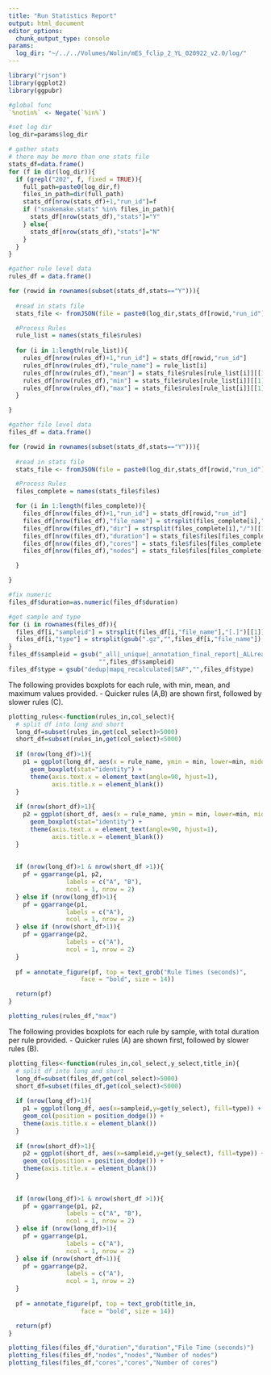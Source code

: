 ```yaml
---
title: "Run Statistics Report"
output: html_document
editor_options: 
  chunk_output_type: console
params:
  log_dir: "~/../../Volumes/Wolin/mES_fclip_2_YL_020922_v2.0/log/"
---
```


```r
library("rjson")
library(ggplot2)
library(ggpubr)

#global func
`%notin%` <- Negate(`%in%`)

```

<!-- # Set params, output   -->
```r
#set log dir
log_dir=params$log_dir

# gather stats 
# there may be more than one stats file
stats_df=data.frame()
for (f in dir(log_dir)){
  if (grepl("202", f, fixed = TRUE)){
    full_path=paste0(log_dir,f)
    files_in_path=dir(full_path)
    stats_df[nrow(stats_df)+1,"run_id"]=f
    if ("snakemake.stats" %in% files_in_path){
      stats_df[nrow(stats_df),"stats"]="Y"
    } else{
      stats_df[nrow(stats_df),"stats"]="N"
    }
  }
}
```

```r
#gather rule level data
rules_df = data.frame()

for (rowid in rownames(subset(stats_df,stats=="Y"))){
  
  #read in stats file
  stats_file <- fromJSON(file = paste0(log_dir,stats_df[rowid,"run_id"],"/snakemake.stats"))

  #Process Rules
  rule_list = names(stats_file$rules)
  
  for (i in 1:length(rule_list)){
    rules_df[nrow(rules_df)+1,"run_id"] = stats_df[rowid,"run_id"]
    rules_df[nrow(rules_df),"rule_name"] = rule_list[i]
    rules_df[nrow(rules_df),"mean"] = stats_file$rules[rule_list[i]][[1]][[1]]
    rules_df[nrow(rules_df),"min"] = stats_file$rules[rule_list[i]][[1]][[2]]
    rules_df[nrow(rules_df),"max"] = stats_file$rules[rule_list[i]][[1]][[3]]
  }

}

```

```r
#gather file level data
files_df = data.frame()

for (rowid in rownames(subset(stats_df,stats=="Y"))){
  
  #read in stats file
  stats_file <- fromJSON(file = paste0(log_dir,stats_df[rowid,"run_id"],"/snakemake.stats"))

  #Process Rules
  files_complete = names(stats_file$files)

  for (i in 1:length(files_complete)){
    files_df[nrow(files_df)+1,"run_id"] = stats_df[rowid,"run_id"]
    files_df[nrow(files_df),"file_name"] = strsplit(files_complete[i],"/")[[1]][length(strsplit(files_complete[i],"/")[[1]])]
    files_df[nrow(files_df),"dir"] = strsplit(files_complete[i],"/")[[1]][length(strsplit(files_complete[i],"/")[[1]])-1]
    files_df[nrow(files_df),"duration"] = stats_file$files[files_complete[i]][[1]][[3]]
    files_df[nrow(files_df),"cores"] = stats_file$files[files_complete[i]][[1]][[5]][[1]]
    files_df[nrow(files_df),"nodes"] = stats_file$files[files_complete[i]][[1]][[5]][[2]]

  }

}

#fix numeric
files_df$duration=as.numeric(files_df$duration)

#get sample and type
for (i in rownames(files_df)){
  files_df[i,"sampleid"] = strsplit(files_df[i,"file_name"],"[.]")[[1]][1]
  files_df[i,"type"] = strsplit(gsub(".gz","",files_df[i,"file_name"]),"[.]")[[1]][2]
}
files_df$sampleid = gsub("_all|_unique|_annotation_final_report|_ALLreadPeaks|_UNIQUEreadPeaks|_barcode|_barcode_counts",
                         "",files_df$sampleid)
files_df$type = gsub("dedup|mapq_recalculated|SAF","",files_df$type)

```

The following provides boxplots for each rule, with min, mean, and maximum values provided. 
- Quicker rules (A,B) are shown first, followed by slower rules (C).

```r
plotting_rules<-function(rules_in,col_select){
  # split df into long and short
  long_df=subset(rules_in,get(col_select)>5000)
  short_df=subset(rules_in,get(col_select)<5000)
  
  if (nrow(long_df)>1){
    p1 = ggplot(long_df, aes(x = rule_name, ymin = min, lower=min, middle = mean, upper = max, ymax = max)) + 
      geom_boxplot(stat="identity") + 
      theme(axis.text.x = element_text(angle=90, hjust=1),
            axis.title.x = element_blank())
  }
  
  if (nrow(short_df)>1){
    p2 = ggplot(short_df, aes(x = rule_name, ymin = min, lower=min, middle = mean, upper = max, ymax = max)) + 
      geom_boxplot(stat="identity") + 
      theme(axis.text.x = element_text(angle=90, hjust=1),
            axis.title.x = element_blank())
  }
  
  
  if (nrow(long_df)>1 & nrow(short_df >1)){
    pf = ggarrange(p1, p2,
                labels = c("A", "B"),
                ncol = 1, nrow = 2)
  } else if (nrow(long_df)>1){
    pf = ggarrange(p1,
                labels = c("A"),
                ncol = 1, nrow = 2)
  } else if (nrow(short_df>1)){
    pf = ggarrange(p2,
                labels = c("A"),
                ncol = 1, nrow = 2)
  }
    
  pf = annotate_figure(pf, top = text_grob("Rule Times (seconds)", 
                    face = "bold", size = 14))

  return(pf)
}

plotting_rules(rules_df,"max")
```

The following provides boxplots for each rule by sample, with total duration per rule provided. 
- Quicker rules (A) are shown first, followed by slower rules (B).

```r
plotting_files<-function(rules_in,col_select,y_select,title_in){
  # split df into long and short
  long_df=subset(files_df,get(col_select)>5000)
  short_df=subset(files_df,get(col_select)<5000)
  
  if (nrow(long_df)>1){
    p1 = ggplot(long_df, aes(x=sampleid,y=get(y_select), fill=type)) +
    geom_col(position = position_dodge()) + 
    theme(axis.title.x = element_blank())
  }
  
  if (nrow(short_df)>1){
    p2 = ggplot(short_df, aes(x=sampleid,y=get(y_select), fill=type)) +
    geom_col(position = position_dodge()) + 
    theme(axis.title.x = element_blank())
  }
  
  
  if (nrow(long_df)>1 & nrow(short_df >1)){
    pf = ggarrange(p1, p2,
                labels = c("A", "B"),
                ncol = 1, nrow = 2)
  } else if (nrow(long_df)>1){
    pf = ggarrange(p1,
                labels = c("A"),
                ncol = 1, nrow = 2)
  } else if (nrow(short_df>1)){
    pf = ggarrange(p2,
                labels = c("A"),
                ncol = 1, nrow = 2)
  }
    
  pf = annotate_figure(pf, top = text_grob(title_in, 
                    face = "bold", size = 14))

  return(pf)
}

plotting_files(files_df,"duration","duration","File Time (seconds)")
plotting_files(files_df,"nodes","nodes","Number of nodes")
plotting_files(files_df,"cores","cores","Number of cores")

```